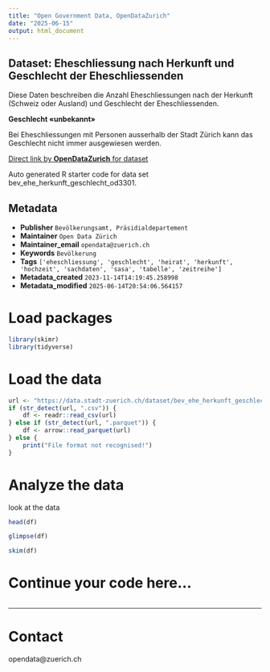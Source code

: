 ```yaml
---
title: "Open Government Data, OpenDataZurich"
date: "2025-06-15"
output: html_document
---
```


## Dataset: Eheschliessung nach Herkunft und Geschlecht der Eheschliessenden

Diese Daten beschreiben die Anzahl Eheschliessungen nach der Herkunft (Schweiz oder Ausland) und Geschlecht der Eheschliessenden.

**Geschlecht «unbekannt»**

Bei Eheschliessungen mit Personen ausserhalb der Stadt Zürich kann das Geschlecht nicht immer ausgewiesen werden.

[]()



[Direct link by **OpenDataZurich** for dataset](https://data.stadt-zuerich.ch/dataset/bev_ehe_herkunft_geschlecht_od3301)

Auto generated R starter code for data set bev_ehe_herkunft_geschlecht_od3301.

## Metadata

- **Publisher** `Bevölkerungsamt, Präsidialdepartement`
- **Maintainer** `Open Data Zürich`
- **Maintainer_email** `opendata@zuerich.ch`
- **Keywords** `Bevölk­erung`
- **Tags** `['eheschliessung', 'geschlecht', 'heirat', 'herkunft', 'hochzeit', 'sachdaten', 'sasa', 'tabelle', 'zeitreihe']`
- **Metadata_created** `2023-11-14T14:19:45.258998`
- **Metadata_modified** `2025-06-14T20:54:06.564157`


# Load packages

```r
library(skimr)
library(tidyverse)
```

# Load the data

```r
url <- "https://data.stadt-zuerich.ch/dataset/bev_ehe_herkunft_geschlecht_od3301/download/BEV330OD3301.csv"
if (str_detect(url, ".csv")) {
    df <- readr::read_csv(url)
} else if (str_detect(url, ".parquet")) {
    df <- arrow::read_parquet(url)
} else {
    print("File format not recognised!")
}
```

# Analyze the data

look at the data
```r
head(df)
```

```r
glimpse(df)
```

```r
skim(df)
```

# Continue your code here...

```r

```

------------------------------------------------------------------------

# Contact

opendata@zuerich.ch
